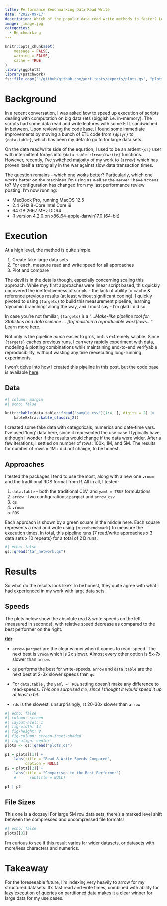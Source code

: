 ```yaml
---
title: Performance Benchmarking Data Read Write
date: '2022-09-17'
description: Which of the popular data read write methods is faster? Let's find out.
image: _image.jpg
categories:
  - Benchmarking
---
```


```r
knitr::opts_chunk$set(
	message = FALSE,
	warning = FALSE,
	cache = TRUE
)
library(ggplot2)
library(patchwork)
fs::file_copy("~/github/github.com/perf-tests/exports/plots.qs", "plots.qs", overwrite = TRUE)
```

# Background

In a recent conversation, I was asked how to speed up execution of scripts dealing with computation on big data sets (biggish i.e. in-memory). The scripts had some data read and write features with some ETL sandwiched in between. Upon reviewing the code base, I found some immediate improvements by moving a bunch of ETL code from `{dplyr}` to `{data.table}`, which has been my defacto go to for large data sets.

On the data read/write side of the equation, I used to be an ardent `{qs}` user with intermittent forays into `{data.table::fread/fwrite}` functions. However, recently, I've switched majority of my work to `{arrow}` which has proven itself a strong ally in the war against slow data transaction times.

The question remains - which one works better? Particularly, which one works better on the machines I'm using as well as the server I have access to? My configuration has changed from my last performance review posting. I'm now running:

-   MacBook Pro, running MacOS 12.5
-   2.4 GHz 8-Core Intel Core i9
-   64 GB 2667 MHz DDR4
-   R version 4.2.0 on x86_64-apple-darwin17.0 (64-bit)

# Execution

At a high level, the method is quite simple.

1.  Create fake large data sets
2.  For each, measure read and write speed for all approaches
3.  Plot and compare

The devil is in the details though, especially concerning scaling this approach. While myy first approaches were linear script based, this quickly uncovered the ineffectiveness of scripts - the lack of ability to cache & reference previous results (at least without significant coding). I quickly pivoted to using `{targets}` to build this measurement pipeline, learning 'dynamic branching' along the way, and I must say - I'm glad I did so.

::: column-margin
In case you're not familiar, `{targets}` is a "*...Make-like pipeline tool for Statistics and data science ... \[to\] maintain a reproducible workflows...*" Learn more [here](https://books.ropensci.org/targets/).
:::

Not only is the pipeline *much* easier to grok, but is extremely salable. Since `{targets}` caches previous runs, I can very rapidly experiment with data, modeling & plotting combinations while maintaining end-to-end verifyable reproducibility, without wasting any time reexecuting long-running experiments.

I won't delve into how I created this pipeline in this post, but the code base is available [here](https://github.com/rsangole/perf-tests).

## Data

```r
#| column: margin
#| echo: false

knitr::kable(data.table::fread("sample.csv")[1:4, ], digits = 2) |> 
    kableExtra::kable_classic_2()
```

I created some fake data with categoricals, numerics and date-time vars. I've used 'long' data here, since it represented the use case I typically have, although I wonder if the results would change if the data were wider. After a few iterations, I settled on number of rows: 100k, 1M, and 5M. The results for number of rows = 1M+ did not change, to be honest.

## Approaches

I tested the packages I tend to use the most, along with a new one `vroom` and the traditional RDS format from R. All in all, I tested:

1.  `data.table` - both the traditional CSV, and `yaml = TRUE` formulations
2.  `arrow` - two configurations: `parquet` and `arrow_csv`
3.  `qs`
4.  `vroom`
5.  `RDS`

Each approach is shown by a green square in the middle here. Each square represents a read and write using `{microbenchmark}` to measure the execution times. In total, this pipeline runs {7 read/write approaches x 3 data sets x 10 repeats} for a total of 210 runs.

```r
#| echo: false
qs::qread("tar_network.qs")
```

# Results

So what do the results look like? To be honest, they quite agree with what I had experienced in my work with large data sets.

## Speeds

The plots below show the absolute read & write speeds on the left (measured in seconds), with relative speed decrease as compared to the best performer on the right.

**tldr**

-   `arrow-parquet` are the clear winner when it comes to read-speed. The next best is `vroom` which is 2x slower. Almost every other option is 5x-7x slower than `arrow`.

-   `qs` performs the best for write-speeds. `arrow` and `data.table` are the next best at 2-3x slower speeds than `qs`.

-   For `data.table` , the `yaml = TRUE` setting doesn't make any difference to read-speeds. *This one surprised me, since I thought it would speed it up at least a bit.*

-   `rds` is the slowest, unsurprisingly, at 20-30x slower than `arrow`

```r
#| echo: false
#| column: screen
#| layout-ncol: 1
#| fig-width: 14
#| fig-height: 8
#| fig-column: screen-inset-shaded
#| fig-align: center
plots <- qs::qread("plots.qs")

p1 = plots[[1]] +
    labs(title = "Read & Write Speeds Compared",
         caption = NULL)
p2 = plots[[2]] +
    labs(title = "Comparison to the Best Performer")
    #      subtitle = NULL)

p1 | p2
```

## File Sizes

This one is a doozey! For large 5M row data sets, there's a marked level shift between the compressed and uncompressed file formats!

```r
#| echo: false
plots[[3]]
```

I'm curious to see if this result varies for wider datasets, or datasets with more/less characters and numerics.

# Takeaway

For the foreseeable future, I'm indexing very heavily to arrow for my structured datasets. It's fast read and write times, combined with ability for lazy execution of queries on partitioned data makes it a clear winner for large data for my use cases.
